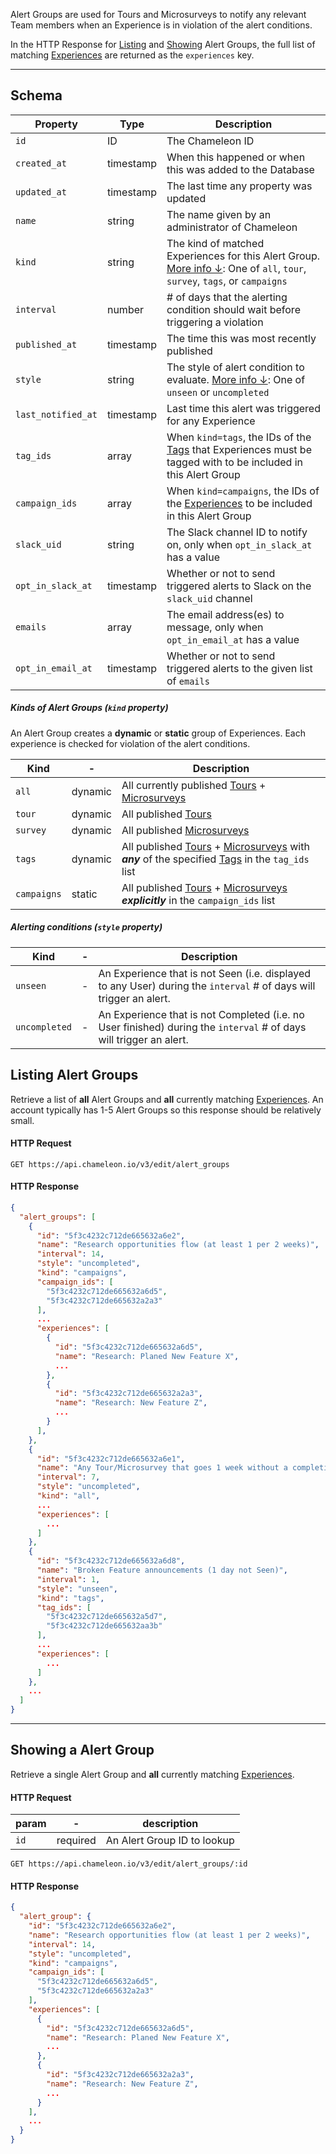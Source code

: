 Alert Groups are used for Tours and Microsurveys to notify any relevant Team members when an Experience is in violation of the alert conditions.

In the HTTP Response for [Listing](/api/alert-groups#alert-groups-index) and [Showing](/api/alert-groups#alert-groups-show) Alert Groups,
the full list of matching [Experiences](/concepts/experiences) are returned as the `experiences` key.

-------


## Schema

| Property | Type | Description |
| --- | --- | --- |
| `id` | ID | The Chameleon ID |
| `created_at` | timestamp | When this happened or when this was added to the Database |
| `updated_at` | timestamp | The last time any property was updated |
| `name` | string | The name given by an administrator of Chameleon |
| `kind` | string | The kind of matched Experiences for this Alert Group. [More info ↓](/api/alert-groups#alert-group-kinds): One of `all`, `tour`, `survey`, `tags`, or `campaigns` |
| `interval` | number | # of days that the alerting condition should wait before triggering a violation |
| `published_at` | timestamp | The time this was most recently published |
| `style` | string | The style of alert condition to evaluate. [More info ↓](/api/alert-groups#alert-group-styles): One of `unseen` or `uncompleted` |
| `last_notified_at` | timestamp | Last time this alert was triggered for any Experience |
| `tag_ids` | array | When `kind=tags`, the IDs of the [Tags](/api/tags) that Experiences must be tagged with to be included in this Alert Group |
| `campaign_ids` | array | When `kind=campaigns`, the IDs of the [Experiences](/concepts/experiences) to be included in this Alert Group |
| `slack_uid` | string | The Slack channel ID to notify on, only when `opt_in_slack_at` has a value |
| `opt_in_slack_at` | timestamp | Whether or not to send triggered alerts to Slack on the `slack_uid` channel |
| `emails` | array | The email address(es) to message, only when `opt_in_email_at` has a value |
| `opt_in_email_at` | timestamp | Whether or not to send triggered alerts to the given list of `emails` |


##### Kinds of Alert Groups (`kind` property)

An Alert Group creates a **dynamic** or **static** group of Experiences. Each experience is checked for violation of the alert conditions.

| Kind | - | Description |
| --- | --- | --- |
| `all` | dynamic | All currently published [Tours](/api/tours) + [Microsurveys](/api/surveys) |
| `tour` | dynamic | All published [Tours](/api/tours) |
| `survey` | dynamic | All published [Microsurveys](/api/surveys) |
| `tags` | dynamic | All published [Tours](/api/tours) + [Microsurveys](/api/surveys) with **_any_** of the specified [Tags](/api/tags) in the `tag_ids` list |
| `campaigns` | static | All published [Tours](/api/tours) + [Microsurveys](/api/surveys) **_explicitly_** in the `campaign_ids` list |


##### Alerting conditions (`style` property)
| Kind | - | Description |
| --- | --- | --- |
| `unseen` | - | An Experience that is not Seen (i.e. displayed to any User) during the `interval` # of days will trigger an alert. |
| `uncompleted` | - | An Experience that is not Completed (i.e. no User finished) during the `interval` # of days will trigger an alert. |


## Listing Alert Groups

Retrieve a list of **all** Alert Groups and **all** currently matching [Experiences](/concepts/experiences).
An account typically has 1-5 Alert Groups so this response should be relatively small.

#### HTTP Request

```
GET https://api.chameleon.io/v3/edit/alert_groups
```


#### HTTP Response

```json
{
  "alert_groups": [
    {
      "id": "5f3c4232c712de665632a6e2",
      "name": "Research opportunities flow (at least 1 per 2 weeks)",
      "interval": 14,
      "style": "uncompleted",
      "kind": "campaigns",
      "campaign_ids": [
        "5f3c4232c712de665632a6d5",
        "5f3c4232c712de665632a2a3"
      ],
      ...
      "experiences": [
        {
          "id": "5f3c4232c712de665632a6d5",
          "name": "Research: Planed New Feature X",
          ...
        },
        {
          "id": "5f3c4232c712de665632a2a3",
          "name": "Research: New Feature Z",
          ...
        }
      ],
    },
    {
      "id": "5f3c4232c712de665632a6e1",
      "name": "Any Tour/Microsurvey that goes 1 week without a completion",
      "interval": 7,
      "style": "uncompleted",
      "kind": "all",
      ...
      "experiences": [
        ...
      ]
    },
    {
      "id": "5f3c4232c712de665632a6d8",
      "name": "Broken Feature announcements (1 day not Seen)",
      "interval": 1,
      "style": "unseen",
      "kind": "tags",
      "tag_ids": [
        "5f3c4232c712de665632a5d7",
        "5f3c4232c712de665632aa3b"
      ],
      ...
      "experiences": [
        ...
      ]
    },
    ...
  ]
}
```

-----

## Showing a Alert Group

Retrieve a single Alert Group and **all** currently matching [Experiences](/concepts/experiences).

#### HTTP Request

| param | -        | description |
|---|---|---|
| `id`  | required | An Alert Group ID to lookup |


```
GET https://api.chameleon.io/v3/edit/alert_groups/:id
```

#### HTTP Response

```json
{
  "alert_group": {
    "id": "5f3c4232c712de665632a6e2",
    "name": "Research opportunities flow (at least 1 per 2 weeks)",
    "interval": 14,
    "style": "uncompleted",
    "kind": "campaigns",
    "campaign_ids": [
      "5f3c4232c712de665632a6d5",
      "5f3c4232c712de665632a2a3"
    ],
    "experiences": [
      {
        "id": "5f3c4232c712de665632a6d5",
        "name": "Research: Planed New Feature X",
        ...
      },
      {
        "id": "5f3c4232c712de665632a2a3",
        "name": "Research: New Feature Z",
        ...
      }
    ],
    ...
  }
}
```


